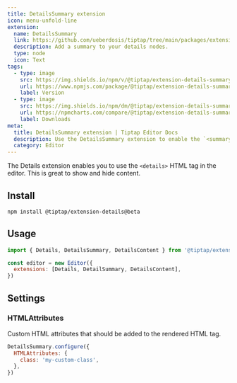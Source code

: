 ```yaml
---
title: DetailsSummary extension
icon: menu-unfold-line
extension:
  name: DetailsSummary
  link: https://github.com/ueberdosis/tiptap/tree/main/packages/extension-details-summary
  description: Add a summary to your details nodes.
  type: node
  icon: Text
tags:
  - type: image
    src: https://img.shields.io/npm/v/@tiptap/extension-details-summary.svg?label=version
    url: https://www.npmjs.com/package/@tiptap/extension-details-summary
    label: Version
  - type: image
    src: https://img.shields.io/npm/dm/@tiptap/extension-details-summary.svg
    url: https://npmcharts.com/compare/@tiptap/extension-details-summary?minimal=true
    label: Downloads
meta:
  title: DetailsSummary extension | Tiptap Editor Docs
  description: Use the DetailsSummary extension to enable the `<summary>` HTML tag for your `<details>` content. Learn more in our docs!
  category: Editor
---
```



The Details extension enables you to use the `<details>` HTML tag in the editor. This is great to show and hide content.

<CodeDemo path="/Nodes/Details" />

## Install

```bash
npm install @tiptap/extension-details@beta
```

## Usage

```js
import { Details, DetailsSummary, DetailsContent } from '@tiptap/extension-details'

const editor = new Editor({
  extensions: [Details, DetailSummary, DetailsContent],
})
```

## Settings

### HTMLAttributes

Custom HTML attributes that should be added to the rendered HTML tag.

```js
DetailsSummary.configure({
  HTMLAttributes: {
    class: 'my-custom-class',
  },
})
```

